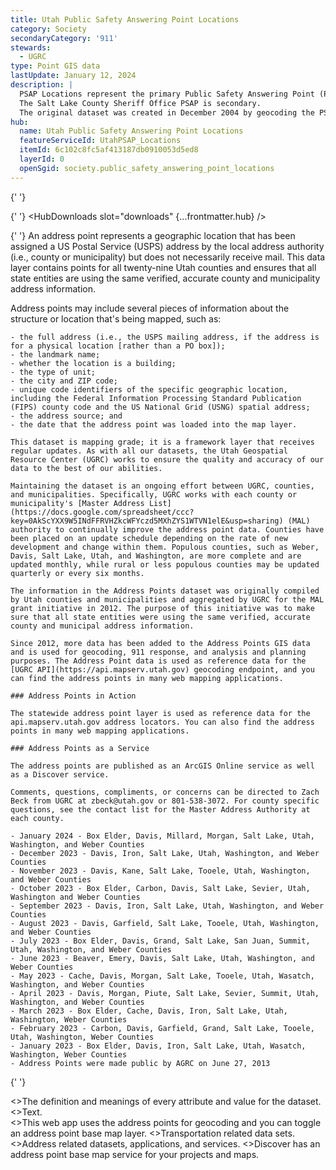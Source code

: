 ```yaml
---
title: Utah Public Safety Answering Point Locations
category: Society
secondaryCategory: '911'
stewards:
  - UGRC
type: Point GIS data
lastUpdate: January 12, 2024
description: |
  PSAP Locations represent the primary Public Safety Answering Point (PSAP) locations in Utah.
  The Salt Lake County Sheriff Office PSAP is secondary.
  The original dataset was created in December 2004 by geocoding the PSAP addresses provided by the E911 Executive Committee.
hub:
  name: Utah Public Safety Answering Point Locations
  featureServiceId: UtahPSAP_Locations
  itemId: 6c102c8fc5af413187db0910053d5ed8
  layerId: 0
  openSgid: society.public_safety_answering_point_locations
---
```



<Layout title={frontmatter.title} subTitle={frontmatter.lastUpdate} category={frontmatter.category}>
  <Metadata slot="metadata" {...frontmatter} />

{' '}
<ApplicationLink slot="application-link" href={frontmatter.application} />

{' '}
<HubDownloads slot="downloads" {...frontmatter.hub} />

{' '}
<Fragment slot="summary">
  An address point represents a geographic location that has been assigned a US Postal Service (USPS) address by the
  local address authority (i.e., county or municipality) but does not necessarily receive mail. This data layer contains
  points for all twenty-nine Utah counties and ensures that all state entities are using the same verified, accurate
  county and municipality address information.
</Fragment>

  <Fragment slot="description">
    Address points may include several pieces of information about the structure or location that's being mapped, such as:

    - the full address (i.e., the USPS mailing address, if the address is for a physical location [rather than a PO box]);
    - the landmark name;
    - whether the location is a building;
    - the type of unit;
    - the city and ZIP code;
    - unique code identifiers of the specific geographic location, including the Federal Information Processing Standard Publication (FIPS) county code and the US National Grid (USNG) spatial address;
    - the address source; and
    - the date that the address point was loaded into the map layer.

    This dataset is mapping grade; it is a framework layer that receives regular updates. As with all our datasets, the Utah Geospatial Resource Center (UGRC) works to ensure the quality and accuracy of our data to the best of our abilities.

    Maintaining the dataset is an ongoing effort between UGRC, counties, and municipalities. Specifically, UGRC works with each county or municipality's [Master Address List](https://docs.google.com/spreadsheet/ccc?key=0AkScYXX9W5INdFFRVHZkcWFYczd5MXhZYS1WTVN1elE&usp=sharing) (MAL) authority to continually improve the address point data. Counties have been placed on an update schedule depending on the rate of new development and change within them. Populous counties, such as Weber, Davis, Salt Lake, Utah, and Washington, are more complete and are updated monthly, while rural or less populous counties may be updated quarterly or every six months.

    The information in the Address Points dataset was originally compiled by Utah counties and municipalities and aggregated by UGRC for the MAL grant initiative in 2012. The purpose of this initiative was to make sure that all state entities were using the same verified, accurate county and municipal address information.

    Since 2012, more data has been added to the Address Points GIS data and is used for geocoding, 911 response, and analysis and planning purposes. The Address Point data is used as reference data for the [UGRC API](https://api.mapserv.utah.gov) geocoding endpoint, and you can find the address points in many web mapping applications.

    ### Address Points in Action

    The statewide address point layer is used as reference data for the api.mapserv.utah.gov address locators. You can also find the address points in many web mapping applications.

    ### Address Points as a Service

    The address points are published as an ArcGIS Online service as well as a Discover service.

    Comments, questions, compliments, or concerns can be directed to Zach Beck from UGRC at zbeck@utah.gov or 801-538-3072. For county specific questions, see the contact list for the Master Address Authority at each county.

  </Fragment>

  <UpdateHistory slot="update-history">

    - January 2024 - Box Elder, Davis, Millard, Morgan, Salt Lake, Utah, Washington, and Weber Counties
    - December 2023 - Davis, Iron, Salt Lake, Utah, Washington, and Weber Counties
    - November 2023 - Davis, Kane, Salt Lake, Tooele, Utah, Washington, and Weber Counties
    - October 2023 - Box Elder, Carbon, Davis, Salt Lake, Sevier, Utah, Washington and Weber Counties
    - September 2023 - Davis, Iron, Salt Lake, Utah, Washington, and Weber Counties
    - August 2023 - Davis, Garfield, Salt Lake, Tooele, Utah, Washington, and Weber Counties
    - July 2023 - Box Elder, Davis, Grand, Salt Lake, San Juan, Summit, Utah, Washington, and Weber Counties
    - June 2023 - Beaver, Emery, Davis, Salt Lake, Utah, Washington, and Weber Counties
    - May 2023 - Cache, Davis, Morgan, Salt Lake, Tooele, Utah, Wasatch, Washington, and Weber Counties
    - April 2023 - Davis, Morgan, Piute, Salt Lake, Sevier, Summit, Utah, Washington, and Weber Counties
    - March 2023 - Box Elder, Cache, Davis, Iron, Salt Lake, Utah, Washington, Weber Counties
    - February 2023 - Carbon, Davis, Garfield, Grand, Salt Lake, Tooele, Utah, Washington, Weber Counties
    - January 2023 - Box Elder, Davis, Iron, Salt Lake, Utah, Wasatch, Washington, Weber Counties
    - Address Points were made public by AGRC on June 27, 2013

  </UpdateHistory>

{' '}
<Section title={`More ${frontmatter.title} resources`} slot="more-resources" stripe titlePosition="center">
  <GridForMoreResources>
    <CardWithPopularLink
      title="Schema definitions"
      href="https://docs.google.com/document/d/1fVmLrp0pbR3J1aXo83jTt3gtGUsPwSYztf-HM-RB-cI/edit?usp=sharing"
    >
      <>The definition and meanings of every attribute and value for the dataset.</>
    </CardWithPopularLink>
    <CardWithPopularLink title="???" href="https://drive.google.com/drive/folders/1BwZ_p5bZVtewcQehU-o51el78eIHyQ1s">
      <>Text.</>
    </CardWithPopularLink>
  </GridForMoreResources>
</Section>

  <Section title="You might also like" slot="you-might-also-like" titlePosition="center">
    <GridForYouMightLike>
      <CardWithSmallLink title="Atlas" href="https://data.udot.utah.gov">
        <>This web app uses the address points for geocoding and you can toggle an address point base map layer.</>
      </CardWithSmallLink>
      <CardWithSmallLink title="Transportation" href="/products/sgid/transportation">
        <>Transportation related data sets.</>
      </CardWithSmallLink>
      <CardWithSmallLink title="Addresses" href="/products/sgid/address">
        <>Address related datasets, applications, and services.</>
      </CardWithSmallLink>
      <CardWithSmallLink title="Discover" href="/products/discover">
        <>Discover has an address point base map service for your projects and maps.</>
      </CardWithSmallLink>
    </GridForYouMightLike>
  </Section>
</Layout>
